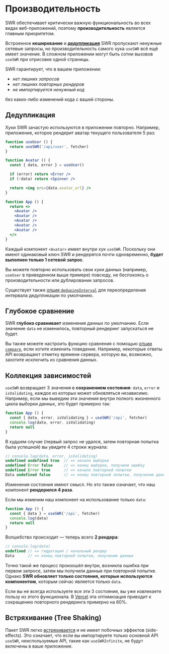# Производительность

SWR обеспечивает критически важную функциональность во всех видах веб-приложений, поэтому
**производительность** является главным приоритетом.

Встроенное **кеширование** и **[дедупликация](#дедупликация)** SWR пропускают ненужные сетевые запросы,
но производительность самого хука `useSWR` всё ещё имеет значение. В сложном приложении могут быть сотни
вызовов `useSWR` при отрисовке одной страницы.

SWR гарантирует, что в вашем приложении:

- _нет лишних запросов_
- _нет лишних повторных рендеров_
- _не импортируется ненужный код_

без каких-либо изменений кода с вашей стороны.

## Дедупликация

Хуки SWR зачастую используются в приложении повторно. Например, приложение, которое рендерит
аватар текущего пользователя 5 раз:

```jsx
function useUser () {
  return useSWR('/api/user', fetcher)
}

function Avatar () {
  const { data, error } = useUser()

  if (error) return <Error />
  if (!data) return <Spinner />

  return <img src={data.avatar_url} />
}

function App () {
  return <>
    <Avatar />
    <Avatar />
    <Avatar />
    <Avatar />
    <Avatar />
  </>
}
```

Каждый компонент `<Avatar>` имеет внутри хук `useSWR`. Поскольку они имеют одинаковый ключ SWR
и рендерятся почти одновременно, **будет выполнен только 1 сетевой запрос**.

Вы можете повторно использовать свои хуки данных (например, `useUser` в приведенном выше примере) повсюду,
не беспокоясь о производительности или дублировании запросов.

Существует также [опция `dedupingInterval`](/docs/options) для переопределения интервала дедупликации
по умолчанию.

## Глубокое сравнение

SWR **глубоко сравнивает** изменения данных по умолчанию. Если значение `data` не изменилось,
повторный рендеринг запускаться не будет.

Вы также можете настроить функцию сравнения с помощью [опции `compare`](/docs/options), если хотите
изменить поведение. Например, некоторые ответы API возвращают отметку времени сервера, которую вы,
возможно, захотите исключить из сравнения данных.

## Коллекция зависимостей

`useSWR` возвращает 3 значения **с сохранением состояния**: `data`, `error` и `isValidating`,
каждое из которых может обновляться независимо. Например, если мы выведим эти значения внутри
полного жизненного цикла выборки данных, это будет примерно так:

```jsx
function App () {
  const { data, error, isValidating } = useSWR('/api', fetcher)
  console.log(data, error, isValidating)
  return null
}
```

В худшем случае (первый запрос не удался, затем повторная попытка была успешной) вы увидите 4 строки журнала:

```js
// console.log(data, error, isValidating)
undefined undefined true  // => начало выборки
undefined Error false     // => конец выборки, получили ошибку
undefined Error true      // => начало повторной попытки
Data undefined false      // => конец повторной попытки, получение данных
```

Изменения состояния имеют смысл. Но это также означает, что наш компонент **рендерился 4 раза**.

Если мы изменим наш компонент на использование только `data`:

```jsx
function App () {
  const { data } = useSWR('/api', fetcher)
  console.log(data)
  return null
}
```

Волшебство происходит — теперь всего **2 рендера**:

```js
// console.log(data)
undefined // => гидратация / начальный рендер
Data      // => конец повторной попытки, получение данных
```

Точно такой же процесс произошёл внутри, возникла ошибка при первом запросе, затем мы получили данные
при повторной попытке. Однако **SWR обновляет только состояния, которые используются компонентом**,
которым сейчас является только `data`.

Если вы не всегда используете все эти 3 состояния, вы уже извлекаете пользу из этого функционала.
В [Vercel](https://vercel.com) эта оптимизация приводит к сокращению повторного рендеринга примерно на 60%.

## Встряхивание (Tree Shaking)

Пакет SWR легко [встряхивается](https://webpack.js.org/guides/tree-shaking) и не имеет побочных эффектов
(side-effects). Это означает, что если вы импортируете только основной API `useSWR`, неиспользуемые API,
такие как `useSWRInfinite`, не будут включены в ваше приложение.
